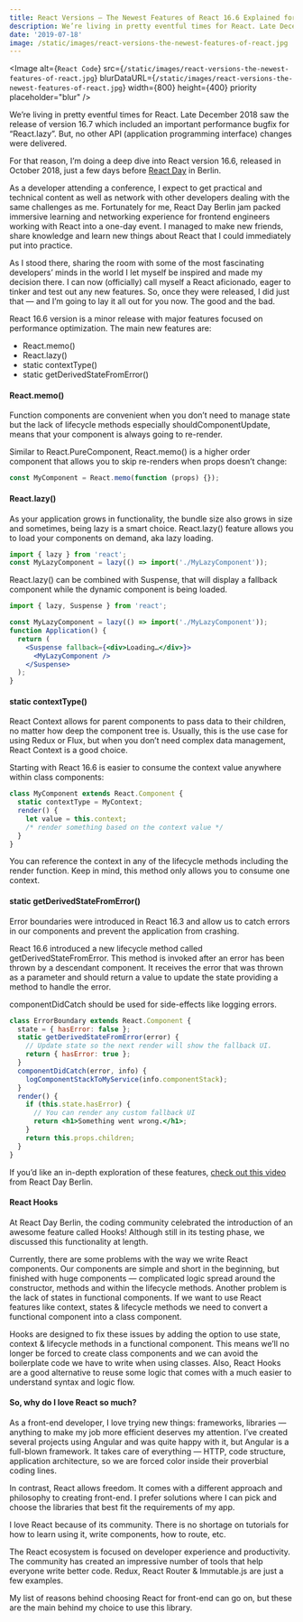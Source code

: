 ```yaml
---
title: React Versions — The Newest Features of React 16.6 Explained for Everyday Use
description: We’re living in pretty eventful times for React. Late December 2018 saw the release of version 16.7 which included an important performance bug fix for “React.lazy”. But, no other API (application programming interface) changes were delivered. For that reason, I’m doing a deep dive into React version 16.6, released in October 2018, just a few days before React Day in Berlin.
date: '2019-07-18'
image: /static/images/react-versions-the-newest-features-of-react.jpg
---
```


<Image
  alt={`React Code`}
  src={`/static/images/react-versions-the-newest-features-of-react.jpg`}
  blurDataURL={`/static/images/react-versions-the-newest-features-of-react.jpg`}
  width={800}
  height={400}
  priority
  placeholder="blur"
/>

We’re living in pretty eventful times for React. Late December 2018 saw the release of version 16.7 which included an important performance bugfix for “React.lazy”. But, no other API (application programming interface) changes were delivered.

For that reason, I’m doing a deep dive into React version 16.6, released in October 2018, just a few days before [React Day](https://reactday.berlin/) in Berlin.

As a developer attending a conference, I expect to get practical and technical content as well as network with other developers dealing with the same challenges as me. Fortunately for me, React Day Berlin jam packed immersive learning and networking experience for frontend engineers working with React into a one-day event. I managed to make new friends, share knowledge and learn new things about React that I could immediately put into practice.

As I stood there, sharing the room with some of the most fascinating developers’ minds in the world I let myself be inspired and made my decision there. I can now (officially) call myself a React aficionado, eager to tinker and test out any new features. So, once they were released, I did just that — and I’m going to lay it all out for you now. The good and the bad.

React 16.6 version is a minor release with major features focused on performance optimization. The main new features are:

- React.memo()
- React.lazy()
- static contextType()
- static getDerivedStateFromError()

#### React.memo()

Function components are convenient when you don’t need to manage state but the lack of lifecycle methods especially shouldComponentUpdate, means that your component is always going to re-render.

Similar to React.PureComponent, React.memo() is a higher order component that allows you to skip re-renders when props doesn’t change:

```jsx
const MyComponent = React.memo(function (props) {});
```

#### React.lazy()

As your application grows in functionality, the bundle size also grows in size and sometimes, being lazy is a smart choice. React.lazy() feature allows you to load your components on demand, aka lazy loading.

```jsx
import { lazy } from 'react';
const MyLazyComponent = lazy(() => import('./MyLazyComponent'));
```

React.lazy() can be combined with Suspense, that will display a fallback component while the dynamic component is being loaded.

```jsx
import { lazy, Suspense } from 'react';

const MyLazyComponent = lazy(() => import('./MyLazyComponent'));
function Application() {
  return (
    <Suspense fallback={<div>Loading…</div>}>
      <MyLazyComponent />
    </Suspense>
  );
}
```

#### static contextType()

React Context allows for parent components to pass data to their children, no matter how deep the component tree is. Usually, this is the use case for using Redux or Flux, but when you don’t need complex data management, React Context is a good choice.

Starting with React 16.6 is easier to consume the context value anywhere within class components:

```jsx
class MyComponent extends React.Component {
  static contextType = MyContext;
  render() {
    let value = this.context;
    /* render something based on the context value */
  }
}
```

You can reference the context in any of the lifecycle methods including the render function. Keep in mind, this method only allows you to consume one context.

#### static getDerivedStateFromError()

Error boundaries were introduced in React 16.3 and allow us to catch errors in our components and prevent the application from crashing.

React 16.6 introduced a new lifecycle method called getDerivedStateFromError. This method is invoked after an error has been thrown by a descendant component. It receives the error that was thrown as a parameter and should return a value to update the state providing a method to handle the error.

componentDidCatch should be used for side-effects like logging errors.

```jsx
class ErrorBoundary extends React.Component {
  state = { hasError: false };
  static getDerivedStateFromError(error) {
    // Update state so the next render will show the fallback UI.
    return { hasError: true };
  }
  componentDidCatch(error, info) {
    logComponentStackToMyService(info.componentStack);
  }
  render() {
    if (this.state.hasError) {
      // You can render any custom fallback UI
      return <h1>Something went wrong.</h1>;
    }
    return this.props.children;
  }
}
```

If you’d like an in-depth exploration of these features, [check out this video](https://www.youtube.com/watch?time_continue=389&v=p8v9X2TNQKA) from React Day Berlin.

#### React Hooks

At React Day Berlin, the coding community celebrated the introduction of an awesome feature called Hooks! Although still in its testing phase, we discussed this functionality at length.

Currently, there are some problems with the way we write React components. Our components are simple and short in the beginning, but finished with huge components — complicated logic spread around the constructor, methods and within the lifecycle methods. Another problem is the lack of states in functional components. If we want to use React features like context, states & lifecycle methods we need to convert a functional component into a class component.

Hooks are designed to fix these issues by adding the option to use state, context & lifecycle methods in a functional component. This means we’ll no longer be forced to create class components and we can avoid the boilerplate code we have to write when using classes. Also, React Hooks are a good alternative to reuse some logic that comes with a much easier to understand syntax and logic flow.

#### So, why do I love React so much?

As a front-end developer, I love trying new things: frameworks, libraries — anything to make my job more efficient deserves my attention. I’ve created several projects using Angular and was quite happy with it, but Angular is a full-blown framework. It takes care of everything — HTTP, code structure, application architecture, so we are forced color inside their proverbial coding lines.

In contrast, React allows freedom. It comes with a different approach and philosophy to creating front-end. I prefer solutions where I can pick and choose the libraries that best fit the requirements of my app.

I love React because of its community. There is no shortage on tutorials for how to learn using it, write components, how to route, etc.

The React ecosystem is focused on developer experience and productivity. The community has created an impressive number of tools that help everyone write better code. Redux, React Router & Immutable.js are just a few examples.

My list of reasons behind choosing React for front-end can go on, but these are the main behind my choice to use this library.
